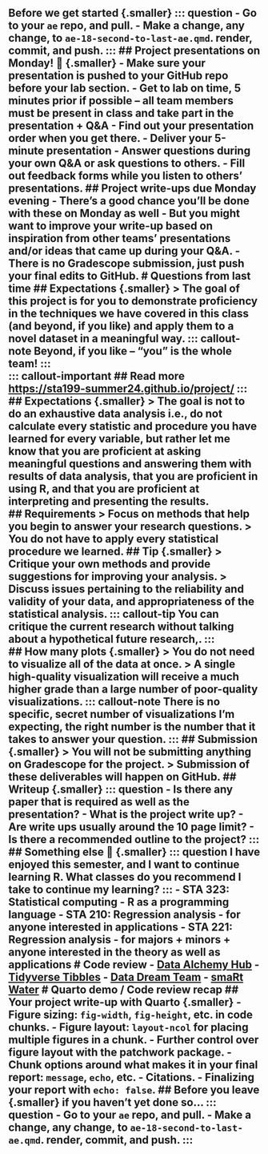 ## Before we get started {.smaller} ::: question - Go to your `ae` repo, and pull. - Make a change, any change, to `ae-18-second-to-last-ae.qmd`. render, commit, and push. ::: ## Project presentations on Monday! 🥳 {.smaller} - Make sure your presentation is pushed to your GitHub repo before your lab section. - Get to lab on time, 5 minutes prior if possible -- **all team members must be present in class and take part in the presentation + Q&A** - Find out your presentation order when you get there. - Deliver your 5-minute presentation - Answer questions during your own Q&A or ask questions to others. - Fill out feedback forms while you listen to others' presentations. ## Project write-ups due Monday evening - There's a good chance you'll be done with these on Monday as well - But you might want to improve your write-up based on inspiration from other teams' presentations and/or ideas that came up during your Q&A. - There is no Gradescope submission, just push your final edits to GitHub. # Questions from last time ## Expectations {.smaller} > The goal of this project is for you to demonstrate proficiency in the techniques we have covered in this class (and beyond, if you like) and apply them to a novel dataset in a meaningful way. ::: callout-note Beyond, if you like -- "you" is the whole team! ::: <br> ::: callout-important ## Read more <https://sta199-summer24.github.io/project/> ::: ## Expectations {.smaller} > The goal is not to do an exhaustive data analysis i.e., do not calculate every statistic and procedure you have learned for every variable, but rather let me know that you are proficient at asking meaningful questions and answering them with results of data analysis, that you are proficient in using R, and that you are proficient at interpreting and presenting the results. <br> ## Requirements > Focus on methods that help you begin to answer your research questions. > You do not have to apply every statistical procedure we learned. ## Tip {.smaller} > Critique your own methods and provide suggestions for improving your analysis. > Discuss issues pertaining to the reliability and validity of your data, and appropriateness of the statistical analysis. ::: callout-tip You can critique the current research without talking about a hypothetical future research,. ::: <br> ## How many plots {.smaller} > You do not need to visualize all of the data at once. > A single high-quality visualization will receive a much higher grade than a large number of poor-quality visualizations. ::: callout-note There is no specific, secret number of visualizations I'm expecting, the right number is the number that it takes to answer your question. ::: ## Submission {.smaller} > You will not be submitting anything on Gradescope for the project. > Submission of these deliverables will happen on GitHub. ## Writeup {.smaller} ::: question - Is there any paper that is required as well as the presentation? - What is the project write up? - Are write ups usually around the 10 page limit? - Is there a recommended outline to the project? ::: ## Something else 💛 {.smaller} ::: question I have enjoyed this semester, and I want to continue learning R. What classes do you recommend I take to continue my learning? ::: - STA 323: Statistical computing - R as a programming language - STA 210: Regression analysis - for anyone interested in applications - STA 221: Regression analysis - for majors + minors + anyone interested in the theory as well as applications # Code review - [Data Alchemy Hub](https://github.com/sta199-s24/project-data_alch) - [Tidyverse Tibbles](https://github.com/sta199-s24/project-tidyverse_tibbles) - [Data Dream Team](https://github.com/sta199-s24/project-data_dream_team) - [smaRt Water](https://github.com/sta199-s24/project-smaRt_water) # Quarto demo / Code review recap ## Your project write-up with Quarto {.smaller} - Figure sizing: `fig-width`, `fig-height`, etc. in code chunks. - Figure layout: `layout-ncol` for placing multiple figures in a chunk. - Further control over figure layout with the **patchwork** package. - Chunk options around what makes it in your final report: `message`, `echo`, etc. - Citations. - Finalizing your report with `echo: false`. ## Before you leave {.smaller} if you haven't yet done so... ::: question - Go to your `ae` repo, and pull. - Make a change, any change, to `ae-18-second-to-last-ae.qmd`. render, commit, and push. :::
